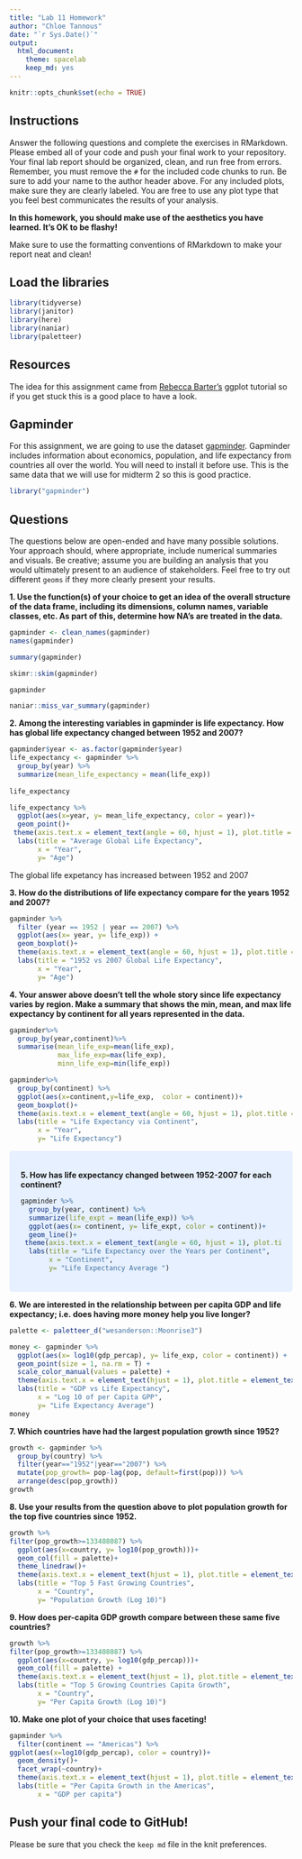 ```yaml
---
title: "Lab 11 Homework"
author: "Chloe Tannous"
date: "`r Sys.Date()`"
output:
  html_document: 
    theme: spacelab
    keep_md: yes
---
```


```r
knitr::opts_chunk$set(echo = TRUE)
```

## Instructions
Answer the following questions and complete the exercises in RMarkdown. Please embed all of your code and push your final work to your repository. Your final lab report should be organized, clean, and run free from errors. Remember, you must remove the `#` for the included code chunks to run. Be sure to add your name to the author header above. For any included plots, make sure they are clearly labeled. You are free to use any plot type that you feel best communicates the results of your analysis.  

**In this homework, you should make use of the aesthetics you have learned. It's OK to be flashy!**

Make sure to use the formatting conventions of RMarkdown to make your report neat and clean!  

## Load the libraries
```r
library(tidyverse)
library(janitor)
library(here)
library(naniar)
library(paletteer)
``` 

## Resources
The idea for this assignment came from [Rebecca Barter's](http://www.rebeccabarter.com/blog/2017-11-17-ggplot2_tutorial/) ggplot tutorial so if you get stuck this is a good place to have a look.  

## Gapminder
For this assignment, we are going to use the dataset [gapminder](https://cran.r-project.org/web/packages/gapminder/index.html). Gapminder includes information about economics, population, and life expectancy from countries all over the world. You will need to install it before use. This is the same data that we will use for midterm 2 so this is good practice.
```r

library("gapminder")
```

## Questions
The questions below are open-ended and have many possible solutions. Your approach should, where appropriate, include numerical summaries and visuals. Be creative; assume you are building an analysis that you would ultimately present to an audience of stakeholders. Feel free to try out different `geoms` if they more clearly present your results.  

**1. Use the function(s) of your choice to get an idea of the overall structure of the data frame, including its dimensions, column names, variable classes, etc. As part of this, determine how NA's are treated in the data.**  
```r
gapminder <- clean_names(gapminder)
names(gapminder)
```

```r
summary(gapminder)
```
```r
skimr::skim(gapminder)
```
```r
gapminder
```
```r
naniar::miss_var_summary(gapminder)
```


**2. Among the interesting variables in gapminder is life expectancy. How has global life expectancy changed between 1952 and 2007?**
```r
gapminder$year <- as.factor(gapminder$year)
life_expectancy <- gapminder %>%
  group_by(year) %>%
  summarize(mean_life_expectancy = mean(life_exp))
  
life_expectancy
```
```r
life_expectancy %>%
  ggplot(aes(x=year, y= mean_life_expectancy, color = year))+
  geom_point()+
 theme(axis.text.x = element_text(angle = 60, hjust = 1), plot.title = element_text(size = rel(2), hjust = .5)) +
  labs(title = "Average Global Life Expectancy",
       x = "Year",
       y= "Age")
```
The global life expetancy has increased between 1952 and 2007

**3. How do the distributions of life expectancy compare for the years 1952 and 2007?**
```r
gapminder %>%
  filter (year == 1952 | year == 2007) %>%
  ggplot(aes(x= year, y= life_exp)) + 
  geom_boxplot()+
  theme(axis.text.x = element_text(angle = 60, hjust = 1), plot.title = element_text(size = rel(2), hjust = .5)) +
  labs(title = "1952 vs 2007 Global Life Expectancy",
       x = "Year",
       y= "Age")
```

**4. Your answer above doesn't tell the whole story since life expectancy varies by region. Make a summary that shows the min, mean, and max life expectancy by continent for all years represented in the data.**
```r
gapminder%>%
  group_by(year,continent)%>%
  summarise(mean_life_exp=mean(life_exp),
            max_life_exp=max(life_exp),
            minn_life_exp=min(life_exp))
```
```r
gapminder%>%
  group_by(continent) %>%
  ggplot(aes(x=continent,y=life_exp,  color = continent))+
  geom_boxplot()+
  theme(axis.text.x = element_text(angle = 60, hjust = 1), plot.title = element_text(size = rel(2), hjust = .5)) +
  labs(title = "Life Expectancy via Continent",
       x = "Year",
       y= "Life Expectancy")

```
<style>
div.blue { background-color:#e6f0ff; border-radius: 5px; padding: 20px;}
</style>
<div class = "blue">

**5. How has life expectancy changed between 1952-2007 for each continent?**
```r

gapminder %>%
  group_by(year, continent) %>%
  summarize(life_expt = mean(life_exp)) %>%
  ggplot(aes(x= continent, y= life_expt, color = continent))+
  geom_line()+
 theme(axis.text.x = element_text(angle = 60, hjust = 1), plot.title = element_text(size = rel(2), hjust = .5)) +
  labs(title = "Life Expectancy over the Years per Continent",
       x = "Continent",
       y= "Life Expectancy Average ")
```
</div>

**6. We are interested in the relationship between per capita GDP and life expectancy; i.e. does having more money help you live longer?**
```r
palette <- paletteer_d("wesanderson::Moonrise3")
```
```r
money <- gapminder %>%
  ggplot(aes(x= log10(gdp_percap), y= life_exp, color = continent)) +
  geom_point(size = 1, na.rm = T) +
  scale_color_manual(values = palette) +
  theme(axis.text.x = element_text(hjust = 1), plot.title = element_text(size = rel(2), hjust = .5)) +
  labs(title = "GDP vs Life Expectancy",
       x = "Log 10 of per Capita GPP",
       y= "Life Expectancy Average")
money

```

**7. Which countries have had the largest population growth since 1952?**
```r
growth <- gapminder %>% 
  group_by(country) %>% 
  filter(year=="1952"|year=="2007") %>% 
  mutate(pop_growth= pop-lag(pop, default=first(pop))) %>% 
  arrange(desc(pop_growth))
growth
```

**8. Use your results from the question above to plot population growth for the top five countries since 1952.**
```r
growth %>%
filter(pop_growth>=133408087) %>%
  ggplot(aes(x=country, y= log10(pop_growth)))+
  geom_col(fill = palette)+
  theme_linedraw()+
  theme(axis.text.x = element_text(hjust = 1), plot.title = element_text(size = rel(2), hjust = .5)) +
  labs(title = "Top 5 Fast Growing Countries",
       x = "Country",
       y= "Population Growth (Log 10)")

```

**9. How does per-capita GDP growth compare between these same five countries?**
```r
growth %>%
filter(pop_growth>=133408087) %>%
  ggplot(aes(x=country, y= log10(gdp_percap)))+
  geom_col(fill = palette) +
  theme(axis.text.x = element_text(hjust = 1), plot.title = element_text(size = rel(2), hjust = .5)) +
  labs(title = "Top 5 Growing Countries Capita Growth",
       x = "Country",
       y= "Per Capita Growth (Log 10)")

```

**10. Make one plot of your choice that uses faceting!**
```r
gapminder %>%
  filter(continent == "Americas") %>%
ggplot(aes(x=log10(gdp_percap), color = country))+
  geom_density()+
  facet_wrap(~country)+
  theme(axis.text.x = element_text(hjust = 1), plot.title = element_text(size = rel(2), hjust = .5)) +
  labs(title = "Per Capita Growth in the Americas",
       x = "GDP per capita")
```

## Push your final code to GitHub!
Please be sure that you check the `keep md` file in the knit preferences. 